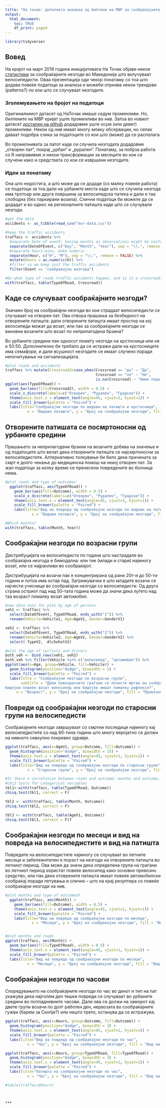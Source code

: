 ```yaml
---
title: "На точак: дополнета анализа од билтени на МВР за сообраќајните незгоди во кои страдаат велосипедисти"
output:
  html_document:
    toc: TRUE
    df_print: paged
---
```

```r
library(tidyverse)
```

## Вовед

На крајот на март 2018 година иницијативата На Точак објави некои [статистики](https://natochak.blogspot.mk/2018/03/blog-post_1.html) за сообраќајните незгоди во Македонија што вклучуваат велосипедисти. Оваа презентација оди чекор понатаму со тоа што додава повеќе податоци за анализа и можеби отркива некои трендови (patterns?) по кои што се случуваат незгодите.

### Зголемувањето на бројот на податоци
Оригиналнииот датасет од НаТочак имаше седум променливи. Но, билтените на МВР кријат уште променливи во нив. Затоа во новиот датасет [достапен на github](https://github.com/novica/natochak/) додадовме уште осум (или девет) променливи. Некои од нив имаат многу  млаку обсервации, но сепак даваат подобра слика за податоците со кои што (може) да се располага.

Во промелнивата за патот каде се случила незгодата додадовме „отворен пат“, покрај „урбан“ и „рурален“. Понатаму, за побрза работа со R направивме и некои трансформации за месеците во кои се случени како и средствата со кои се извршени незгодите. 

### Идеи за понатаму
Она што недостига, а што може да се додаде (со малку повеќе работа) се податоци за тоа дали на урбаните места каде што се случила незгода има тротоар или друга површина за велосипедска патека и дали е таа слободна (без паркирани возила). Слични податоци би можеле да се додадат и во однос на регионалните патишта каде што се случувале незгоди.

```r
#get the data
accidents <- as_tibble(read_csv("mvr-data.csv"))
```

```r
#keep the traffic accidents
traffacc <- accidents %>% 
  #separate Date of event; having months as observations might be useful.
  separate(DateOfEvent, c("Day", "Month", "Year"), sep = "\\.", remove = FALSE) %>% 
  #separate hours:mins, make numeric
  separate(Hour, c("H", "M"), sep = "\\:", remove = FALSE) %>% 
  mutate(Hours = as.numeric(H)) %>%
  #filter so we keep just the traffic accidents
  filter(Event == "сообраќајна незгода")
```

```r
#On what type of roads traffic accidents happen, and is it a crossroad?
with(traffacc, table(TypeOfRoad, Crossroad))
```

## Каде се случуваат сообраќајните незгоди?

Значаен број на сообраќајни незгоди во кои страдаат велосипедисти се случуваат на отворен пат. Ова отвора прашање за безбедност на отворените патишта: дали отворените патишта имаат простор на кој велосипеди можат да возат, или пак за сообраќајните незгоди се виновни возачите што возат по неприлагодена брзина? 

Во урбаните средини пак односот помеѓу незгоди на крстосница или не е 50:50. Дополнително би требало да се истражи дали на крстосниците има семафори, и дали всушност незгодите се имаат случено поради непочитување на сигнализацијата.

```r
#plot roads and accidents
traffacc %>% mutate(Crossroad2=case_when(Crossroad == "да" ~ "Да",
                                         Crossroad == "не" ~ "Не",
                                         is.na(Crossroad) ~ "Нема податок")) %>%
ggplot(aes(TypeOfRoad)) +
  geom_bar(aes(fill=Crossroad2), width = 0.5) +
  scale_x_discrete(labels=c("Отворен", "Рурален", "Градски")) +
  theme(axis.text.x = element_text(angle=45, vjust=1, hjust=1)) +
  scale_fill_brewer(palette = "Paired") +
  labs(title="Сообраќајни незгоди по видови на патишта и крстосници", 
          x = "Видови патишта", y = "Број на сообраќајни незгоди", fill = "Крстосница") 
```

## Отворените патишата се посмртоносни од урбаните средини 

Прашањето за неприлагодени брзини на возачите добива на значење и од податоците што велат дека отворените патишта се најсмртоносни за велосипедистите. Алтернативно толкување би било дека причината за смрт е долго чекање до медицинска помош на некој отворен пат. За жал податоци за колку време се пренесени повредените во болница нема.

```r

#plot roads and type of outcomes
  ggplot(traffacc, aes(TypeOfRoad)) +
    geom_bar(aes(fill=Outcome), width = 0.5) +
    scale_x_discrete(labels=c("Отворен", "Рурален", "Градски")) +
    theme(axis.text.x = element_text(angle=45, vjust=1, hjust=1)) +
    scale_fill_brewer(palette = "Paired") +
    labs(title="Вид на повреда од сообраќајни незгоди по видови на патишта", 
            x = "Видови патишта", y = "Број на сообраќајни незгоди", fill = "Вид на повреда") 

```

    
```r
#Which months?
with(traffacc, table(Month, Year))
```


## Сообраќајни незгоди по возрасни групи

Дистрибуцијата на велосипедисти по години што настрадале во сообраќајна незгода е бимодална: или тие (млади и стари) најмногу возат, или се најранливи во сообраќајот. 

Дистрибуцијата на возачи пак е концентрирана од рани 20т-и до 50-ти години и потоа има остар пад. Загрижувачки е што младите возачи се најчести учесници во сообраќајни незгоди со велосипедисти. Од друга страна остриот пад над 50-тата година може да значи дека луѓето над таа возраст помалку возат автомобил.

```r
#new data sets for plot by age of persons
veh1 <- traffacc %>% 
  select(DateOfEvent, TypeOfRoad, ends_with("1")) %>% 
  rename(Vehicle=Vehicle1, Age=AgeV1, Gender=GenderV1)

veh2 <- traffacc %>% 
  select(DateOfEvent, TypeOfRoad, ends_with("2")) %>% 
  rename(Vehicle=Vehicle2, Age=AgeV2, Gender=GenderV2) %>% 
  select(-TypeV2, -AlchoholV2)

#plot the age of cyclists and drivers
both_veh <- bind_rows(veh1, veh2)
both_veh %>% filter(Vehicle %in% c("велосипед", "автомобил")) %>%
ggplot(aes(x=Age, group=Vehicle, fill=Vehicle)) +
  geom_histogram(position="dodge", binwidth = 5) +
  scale_fill_brewer(palette = "Paired") +
  labs(title = "Сообраќајни незгоди по возрасни групи", 
       subtitle = "Дали повозрасните граѓани се почести жртви на сообраќајни незгоди 
бидејќи повеќе возат велосипед или бидејќи имаат помалку рефлекси?",
     x = "Возраст", y = "Број на сообраќајни незгоди", fill = "Превозно средство") 

```

## Повреди од сообраќајни незгоди по старосни групи на велосипедисти

Сообраќајните незгоди завршуваат со смртни последици најмногу кај велосипедистите со над 60-тина години што многу веројатно се должи на нивното севкупно покревко здравје. 

```r

ggplot(traffacc, aes(x=AgeV1, group=Outcome, fill=Outcome)) +
  geom_histogram(position="dodge", binwidth = 15) +
  theme(axis.text.x = element_text(angle=45, vjust=1, hjust=1)) +
  scale_fill_brewer(palette = "Paired") +
  labs(title="Вид на повреда од сообраќајни незгоди по старосни групи", 
          x = "Старосни групи", y = "Број на сообраќајни незгоди", fill = "Вид на повреда") 

```

```r
#Is there a correlation between roads and outcome; months and outcome; age of bycicle rider and outcome?
#chi2 tests for categorical variables
tbl1<-with(traffacc, table(TypeOfRoad, Outcome))
chisq.test(tbl1, correct = F)

tbl2 <- with(traffacc, table(Month, Outcome))
chisq.test(tbl2, correct = F)

tbl3 <- with(traffacc, table(AgeV1, Outcome))
chisq.test(tbl3, correct = F)f
```



## Сообраќајни незгоди по месеци и вид на повреда на велосипедистите и вид на патишта

Повредите на велосипедистите најмногу се случуваат во летните месеци и забележителен е пораст на незгоди на отворените патишта во летниот период. Ова може да значи дека определена група на граѓани во летниот период користат повеќе велосипед како основно превозно средство, или пак дека отоврените патишта имаат повеќе автомобилски сообраќај поради летувања и слично -- што на крај резултира со повеќе сообраќајни незгоди на нив.

```r

#plot months and type of outcomesF
  ggplot(traffacc, aes(Month)) +
    geom_bar(aes(fill=Outcome), width = 0.5) +
    theme(axis.text.x = element_text(angle=45, vjust=1, hjust=1)) +
    scale_fill_brewer(palette = "Paired") +
    labs(title="Вид на повреда од сообраќајни незгоди по месеци", 
            x = "Месеци", y = "Број на сообраќајни незгоди", fill = "Вид на повреда") 


#plot months and roads
ggplot(traffacc, aes(Month)) +
  geom_bar(aes(fill=TypeOfRoad), width = 0.5) +
  theme(axis.text.x = element_text(angle=45, vjust=1, hjust=1)) +
  scale_fill_brewer(palette = "Paired") +
  labs(title="Вид на повреда од сообраќајни незгоди по месеци", 
          x = "Месеци", y = "Број на сообраќајни незгоди", fill = "Вид на пат") 
```


## Сообраќајни незгоди по часови

Споредувањето на сообраќајните незгоди по час во денот и тип на пат укажува дека најголем дел тешки повреди се случуваат во урбаните средини во попладневните часови. Дали ова се должи на заморот кај двете групи возачи по долг работен ден, нервозата во сообраќајните гужви (барем за Скопје?) или нешто трето, останува да се истражува.
 
```r

ggplot(traffacc, aes(x=Hours, group=Outcome, fill=Outcome)) +
  geom_histogram(position="dodge", binwidth = 3) +
  theme(axis.text.x = element_text(angle=45, vjust=1, hjust=1)) +
  scale_fill_brewer(palette = "Paired") +
  labs(title="Вид на повреда од сообраќајни незгоди по час", 
          x = "Час", y = "Број на сообраќајни незгоди", fill = "Вид на повреда") 

ggplot(traffacc, aes(x=Hours, group=TypeOfRoad, fill=TypeOfRoad)) +
  geom_histogram(position="dodge", binwidth = 3) +
  theme(axis.text.x = element_text(angle=45, vjust=1, hjust=1)) +
  scale_fill_brewer(palette = "Paired") +
  labs(title="Патишта на сообраќајни незгоди по час", 
          x = "Час", y = "Број на сообраќајни незгоди", fill = "Вид на пат") 

#table(traffacc$Hours)
```

## ...

```r

```

